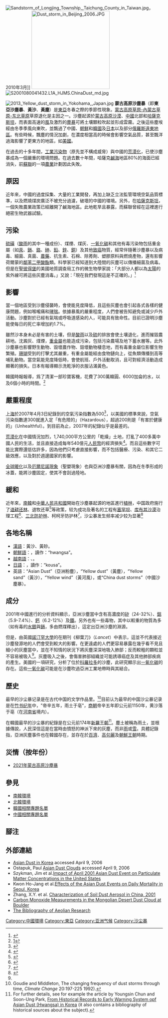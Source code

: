 {{noteTA
|1=zh-hans:厄尔尼诺现象;zh-hk:厄爾尼諾現象;zh-tw:聖嬰現象;
}}{{Expand Japanese|黄砂|fa=yes|date=2022-04-12}}[[File:Sandstorm_of_Longjing_Township_,Taichung_County_in_Taiwan.jpg|thumb]]，2010年3月]]
[[File:Dust_storm_in_Beijing_2006.JPG|250px]]
[[File:S2001080041432.L1A_HJMS.ChinaDust_md.jpg|thumb]]

[[File:2013_Yellow_dust_storm_in_Yokohama,_Japan.jpg|thumb]]
'''蒙古高原沙塵暴'''（即'''東亞沙塵暴'''、'''黃沙'''、'''黃塵'''）是[[東亞|東亞]]冬春之際的季節性現象。[[蒙古高原草原-內蒙古草原-东北草原|蒙古高原草原-內蒙古草原-东北草原]]草原退化是主因之一。沙塵起源於[[蒙古高原|蒙古高原]][[沙漠|沙漠]]、[[中國|中國]]北部和[[哈薩克斯坦|哈薩克斯坦]]，而表面高速的[[風|風]]及激烈的[[塵暴|塵暴]]可將土壤顆粒吹起並形成雲霧。之後這些塵埃經由冬季季風向東吹，並飄過了中國、[[朝鮮|朝鮮]]和[[韓國|韓國]]及[[日本|日本]]以及部分[[俄羅斯|俄羅斯]][[遠東聯邦管區|遠東地區]]。有些時候，飄塵的情況加劇，在濃度相當高的時候會影響空氣品質，甚至飄洋過海影響了更東方的地區，如[[美國|美國]]。

在過去的十多年間，[[工業污染物|工業污染物]]（原先並不構成威脅）與中國的[[荒漠化|荒漠化]]，已使沙塵暴成為一個嚴重的環境問題。在過去數十年間，哈薩克[[鹹海|鹹海]]地區80%的海面已經消失，前[[蘇聯|蘇聯]]的一項[[農業|農業]]計劃因此失敗。

==原因==
近年來，中國的過度採集、大量的工業開發，再加上缺乏立法監管環境空氣品質標準，以及燃燒煤炭廣泛不被充分過濾，破壞的中國的環境。另外，在[[哈薩克斯坦|哈薩克斯坦]]，一個失敗農業政策已經離開了鹹海地區。此地乾旱且暴露，而蘇聯曾經在這裡進行絕密生物武器試驗。

==污染==
[[硫磺|硫磺]]（[[酸雨|酸雨]]的其中一種成份）、煤煙、煤灰、[[一氧化碳|一氧化碳]]和其他有毒污染物包括重金屬（如[[汞|汞]]、[[鎘|鎘]]、[[鉻|鉻]]、[[砷|砷]]、[[鉛|鉛]]、[[鋅|鋅]]、[[銅|銅]]）及其他[[致癌|致癌]]物質，經常伴隨著沙塵暴以及病毒、細菌、真菌、[[農藥|農藥]]、抗生素、石棉、除莠劑、塑膠原料與燃燒產物，還有影響荷爾蒙的[[鄰苯二甲酸酯|鄰苯二甲酸酯]]類。科學家已經知道到大陸間的灰塵可以傳播細菌及病毒。但是在[[聖彼得堡|聖彼得堡]]的美國地質調查局工作的微生物學家{{lang|en|Dale W. Griffin}}說：「大部分人都以為[[太陽|太陽]]的紫外線可將這些灰塵消毒。」又說：「現在我們發現這是不正確的。」<ref name="#1">{{Cite web |url=http://www.sciencenews.org/articles/20011006/bob13.asp |title=存档副本 |accessdate=2007-05-18 |archive-date=2004-03-19 |archive-url=https://web.archive.org/web/20040319153009/http://www.sciencenews.org/articles/20011006/bob13.asp |dead-url=no }}</ref>

==影響==
當一個地區受到沙塵侵襲時，會使能見度降低，且這些灰塵也會引起各式各樣的健康問題，例如喉嚨痛和[[哮喘|哮喘]]。依據暴風的嚴重程度，人們會被告知避免或減少戶外活動。沙塵對於已經有氣喘或呼吸道感染的人，可能具有致命性。目前已證明沙塵能使每日的死亡率增加約1.7%。

雖然沙本身未必是有害的土壤，但是[[酸雨|酸雨]]以及[[硫|硫]]的排放會使土壤退化，進而摧毀農耕地。沈澱灰、煤煙，[[重金屬|重金屬]]也能造成污染，包括污染農場及地下蓄水層等。此外沙塵暴也影響野生動物、毀壞農作物、毀壞動物棲息地，而有毒重金屬位影響生物繁殖。[[珊瑚|珊瑚]]受到的打擊尤其嚴重，有重金屬能經由食物鏈向上，從魚類傳播到高等哺乳動物。當空氣能見度降低時，會使航班、戶外活動取消，且可對經濟活動造成顯著的損失。日本有報導顯示洗乾淨的衣服沾滿黃色。

韓國時報報導，爲了清潔一部珍寶客機，花費了300萬韓圓、6000加侖的水，以及6個小時的時間。<ref>[http://times.hankooki.com/lpage/nation/200704/kt2007040517221610500.htm]</ref>

==嚴重程度==
[[上海|上海]]於2007年4月3日紀錄到的空氣污染指數為500<ref>{{Cite web |url=http://www.cctv.com/english/20070403/103857.shtml |title=存档副本 |accessdate=2007-05-18 |archive-date=2007-04-10 |archive-url=https://web.archive.org/web/20070410130845/http://www.cctv.com/english/20070403/103857.shtml |dead-url=no }}</ref>，以美國的標準來說，空氣污染指數達300就進入定「有危險的」（Hazardous），超過200則是「有害於健康的」（Unhealthful）。到目前為止，2007年的紀錄似乎是最差的。

[[荒漠化|荒漠化]]在中國情況加烈，1,740,000平方公里的「乾燥」土地，打亂了400多萬中國人民的生活，並且直接造成每年540億元[[人民幣|人民幣]]的經濟損失<ref>{{Cite web |url=http://www.chinadaily.com.cn/china/2007-04/03/content_842162.htm |title=存档副本 |accessdate=2007-05-18 |archive-date=2007-04-10 |archive-url=https://web.archive.org/web/20070410102347/http://www.chinadaily.com.cn/china/2007-04/03/content_842162.htm |dead-url=no }}</ref>。而且這些數字可能比實際還低估許多，因為他們只考慮直接影響，而不包括醫療、污染、和其它二級效應，以及對於週邊國家的影響。

[[全球暖化|全球暖化]]以及[[厄爾尼諾現象|厄爾尼諾現象]]（聖嬰現象）也與亞洲沙塵暴有關，因為在冬季形成的冰蓋，能將沙塵固定，使其不會刮過陸地。

==緩和==
近年來，[[南韓|南韓]]和[[中華人民共和國|中華人民共和國]]開始在沙塵暴起源的地區進行[[植林|植林]]，中国政府施行了[[退耕还林|退耕还林]]、退牧还草<ref>{{Cite news|url=http://www.xinhuanet.com/politics/2018-07/17/c_1123139973.htm|title=我国累计近300亿元用于退牧还草工程|author=新华网|date=2018-07-17|work=新华网|accessdate=2018-07-17|archive-date=2021-01-15|archive-url=https://web.archive.org/web/20210115135523/http://www.xinhuanet.com/politics/2018-07/17/c_1123139973.htm|dead-url=no}}</ref>等政策，较为成功及著名的工程有[[河北塞罕坝国家森林公园|塞罕坝]]、[[库布齐沙漠|库布其沙漠]]治理工程<ref>{{Cite news|url=http://ydyl.people.com.cn/n1/2017/0822/c411837-29485803.html|title=库布其：古老沙漠创造绿色奇迹|author=柴逸扉|date=2017-08-22|work=人民日报海外版|accessdate=2017-08-22|archive-date=2021-02-18|archive-url=https://web.archive.org/web/20210218130548/http://ydyl.people.com.cn/n1/2017/0822/c411837-29485803.html|dead-url=no}}</ref>、[[三北防护林|三北防护林]]、柯柯牙防护林<ref>{{Cite web|url=http://cdmd.cnki.com.cn/Article/CDMD-10755-1012433934.htm|title=阿克苏市柯柯牙人工防护林体系生态效益研究--《新疆大学》2012年硕士论文|accessdate=2018-08-30|work=cdmd.cnki.com.cn|archive-date=2021-01-15|archive-url=https://web.archive.org/web/20210115135518/http://cdmd.cnki.com.cn/Article/CDMD-10755-1012433934.htm|dead-url=no}}</ref>，沙尘暴发生频率减少较为显著<ref>{{Cite web|url=http://news.weather.com.cn/2018/04/2861804.shtml|title=数据告诉你：为何我国沙尘暴越来越少？|accessdate=2018-08-30|author=中国天气网|date=2018-04-10|publisher=中国天气网|archive-date=2021-02-18|archive-url=https://web.archive.org/web/20210218130559/http://news.weather.com.cn/2018/04/2861804.shtml|dead-url=no}}</ref>

==各地名稱==
*[[漢語|漢語]]：黃沙、黃砂。
*[[朝鮮語|朝鮮語]]：{{lang|ko|'''황사'''（黃沙/黃砂）}}，讀作：“hwangsa”。
*[[越南語|越南語]]：{{lang|vi|'''Hoàng Sa'''（黃砂）}}、{{lang|vi|bão cát vàng}}。
*[[日語|日語]]：{{lang|vi|'''黄砂'''（こうさ）}}，讀作：“kousa”。
*英語：“Asian Dust”（亞洲粉塵），“Yellow dust”（黃塵），“Yellow sand”（黃沙），“Yellow wind”（黃河風），或“China dust storms”（中國沙塵暴）。

==成分==
2001年中國進行的分析資料顯示，亞洲沙塵當中含有高濃度的[[矽|矽]]（24-32%）、[[鋁|鋁]]（5.9-7.4%）、[[鈣|鈣]]（6.2-12%）及[[鐵|鐵]]。另外也有一些毒物，其中以較重的物質為多（如有毒的[[汞|水銀]]與[[鎘|鎘]]，多由燃煤釋出），這定出亞洲沙塵的淵源。

但是，由英國[[諾汀罕大學|諾汀罕大學]]的{{lang|en|Sarah O'Hara}}在期刊《柳葉刀》（''Lancet''）中表示，這並不代表接近沙塵發源地的人們會受到較大的影響。在更遠處的人們更容易暴露在幾乎看不見且細小的灰塵當中，並在不知情的狀況下將灰塵深深地吸入肺部；反而較粗的顆粒並不容易被吸入<ref name="#1"/>。灰塵吸入之後，會傷害肺部組織並可能誘導癌症及其他肺部疾病的產生。美國的一項研究，分析了位於[[科羅拉多|科羅拉多]]的沙塵，此研究顯示出[[一氧化碳|一氧化碳]]的存在。這些[[一氧化碳|一氧化碳]]可能是在沙塵吹過亞洲工業地帶時與其結合。

==歷史==
最早的沙尘暴记录是在古代中国的文学作品里。<ref>Goudie and Middleton, The changing frequency of dust storms through time, ''Climate Change'' 20:197-225 1992). </ref>目前认为最早的中国沙尘暴记录是在[[竹书纪年|竹书纪年]]中，"帝辛五年，雨土于亳"，[[商朝|商朝]]帝辛五年即公元前1150年，黄沙落于亳（在[[河南省|河南省]]境内）。

在韓國最早的沙尘暴的紀錄是在公元前174年[[新羅|新羅王朝]]<ref>For further details, see for example the article by Youngsin Chun and Soon-Ung Park, [http://www.dar.csiro.au/pollution/docs/yschunjcs.pdf From Historical Records to Early Warning System opf Asian Dust (Hwangsa) in Korea] {{Wayback|url=http://www.dar.csiro.au/pollution/docs/yschunjcs.pdf |date=20070926234633 }} (it also contains a bibliography of historical sources about the subject).</ref>。塵土被稱為雨土，並根據傳說，人民深信這是在當時由憤怒的神派下來的灰塵，而非[[雨|雨]]或[[雪|雪]]。具體記錄指，亞洲灰塵事件也在韓國存在，並存在於[[百濟|百濟]]、[[高句麗|高句麗]]及[[朝鮮王朝|朝鮮王朝]]時期。

==災情（按年份）==

*[[2021年蒙古高原沙塵暴|2021年蒙古高原沙塵暴]]

==參見==
* [[南韓環境|南韓環境]]
* [[北韓環境|北韓環境]]
* [[韓國相關專題名單|韓國相關專題名單]]
* [[中國相關專題名單|中國相關專題名單]]

==腳注==
{{reflist}}

==外部連結==
{{Commonscat|Asian dust}}
* [https://web.archive.org/web/20070503214845/http://yellow.metri.re.kr/index_e.html Asian Dust in Korea] accessed April 9, 2006
* Ostapuk, Paul [http://www.lakepowell.net/asiandust.htm Asian Dust Clouds]{{Wayback|url=http://www.lakepowell.net/asiandust.htm |date=20060422214906 }} accessed April 9, 2006
* Szykman, Jim et al.[http://www.epa.gov/airtrends/aqtrnd03/pdfs/1_asiandust.pdf Impact of April 2001 Asian Dust Event on Particulate Matter Concentrations in the United States]{{Wayback|url=http://www.epa.gov/airtrends/aqtrnd03/pdfs/1_asiandust.pdf |date=20060104040635 }}
* Kwon Ho-Jang et al.[https://web.archive.org/web/20070927175254/http://yellow.metri.re.kr/study/study_e_2002_01.pdf Effects of the Asian Dust Events on Daily Mortality in Seoul, Korea]
* Zhang, X.Y. et al. [http://scholar.google.com/url?sa=U&q=http://karws.gso.uri.edu/DustClub/Articles/Zhang%2520XY%25202003%2520dust%2520in%2520ACE%2520Asia%25202001.pdf Characterization of Soil Dust Aerosol in China, 2001]
* [https://web.archive.org/web/20040229085352/http://www.cmdl.noaa.gov/hotitems/asiandust.html Carbon Monoxide Measurements in the Mongolian Desert Dust Cloud at Boulder]
* [https://web.archive.org/web/20140708181744/http://www.lbk.ars.usda.gov/wewc/biblio/bar.htm The Bibliography of Aeolian Research]
{{中国卫生}}
{{亞洲污染}}

{{Authority control}}
[[Category:中國環境|Category:中國環境]]
[[Category:東亞|Category:東亞]]
[[Category:亚洲气候|Category:亚洲气候]]
[[Category:沙尘暴|Category:沙尘暴]]